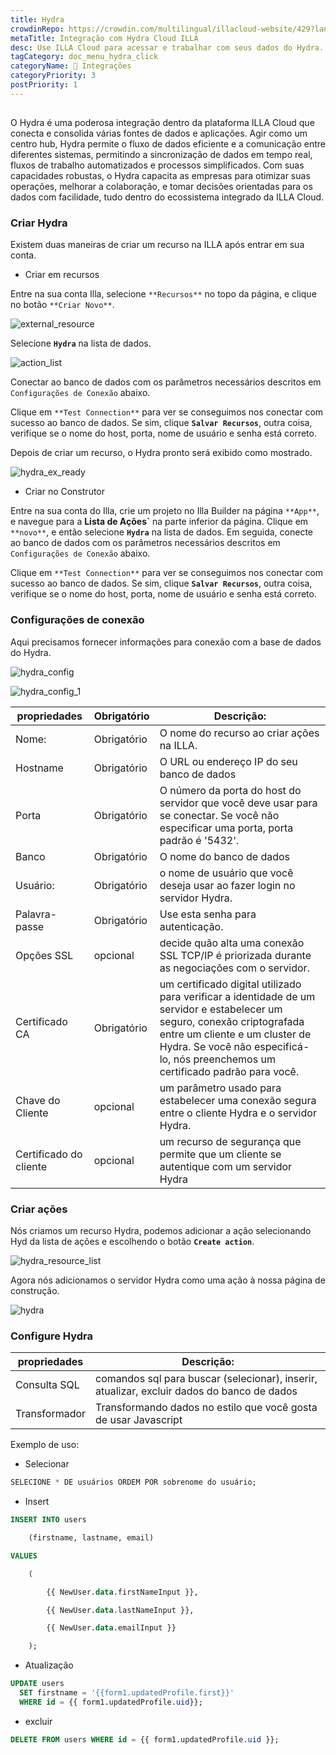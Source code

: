 ```yaml
---
title: Hydra
crowdinRepo: https://crowdin.com/multilingual/illacloud-website/429?languages=pt&filter=basic&value=0
metaTitle: Integração com Hydra Cloud ILLA
desc: Use ILLA Cloud para acessar e trabalhar com seus dados do Hydra. Crie apps que podem consultar, manipular e exibir dados.
tagCategory: doc_menu_hydra_click
categoryName: 🔨 Integrações
categoryPriority: 3
postPriority: 1
---
```


## <h2 hidden>O que é Hydra?</h2>

O Hydra é uma poderosa integração dentro da plataforma ILLA Cloud que conecta e consolida várias fontes de dados e aplicações. Agir como um centro hub, Hydra permite o fluxo de dados eficiente e a comunicação entre diferentes sistemas, permitindo a sincronização de dados em tempo real, fluxos de trabalho automatizados e processos simplificados. Com suas capacidades robustas, o Hydra capacita as empresas para otimizar suas operações, melhorar a colaboração, e tomar decisões orientadas para os dados com facilidade, tudo dentro do ecossistema integrado da ILLA Cloud.

### Criar Hydra

Existem duas maneiras de criar um recurso na ILLA após entrar em sua conta.

-   Criar em recursos

Entre na sua conta Illa, selecione `**Recursos**` no topo da página, e clique no botão `**Criar Novo**`.

![external_resource](https://cdn.illacloud.com/official-website/img/docs/external_resource.png)

Selecione **`Hydra`** na lista de dados.

![action_list](https://cdn.illacloud.com/official-website/img/docs/action_list_3.jpeg)

Conectar ao banco de dados com os parâmetros necessários descritos em `Configurações de Conexão` abaixo.

Clique em `**Test Connection**` para ver se conseguimos nos conectar com sucesso ao banco de dados. Se sim, clique **`Salvar Recursos`**, outra coisa, verifique se o nome do host, porta, nome de usuário e senha está correto.

Depois de criar um recurso, o Hydra pronto será exibido como mostrado.

![hydra_ex_ready](https://cdn.illacloud.com/official-website/img/official-site/intergration/hydra_ex_ready.jpeg)

-   Criar no Construtor

Entre na sua conta do Illa, crie um projeto no Illa Builder na página `**App**`, e navegue para a **Lista de Ações\`** na parte inferior da página. Clique em `**novo**`, e então selecione **`Hydra`** na lista de dados. Em seguida, conecte ao banco de dados com os parâmetros necessários descritos em `Configurações de Conexão` abaixo.

Clique em `**Test Connection**` para ver se conseguimos nos conectar com sucesso ao banco de dados. Se sim, clique **`Salvar Recursos`**, outra coisa, verifique se o nome do host, porta, nome de usuário e senha está correto.

### Configurações de conexão

Aqui precisamos fornecer informações para conexão com a base de dados do Hydra.

![hydra_config](https://cdn.illacloud.com/official-website/img/official-site/intergration/hydra_config.jpeg)

![hydra_config_1](https://cdn.illacloud.com/official-website/img/official-site/intergration/hydra_config_1.jpeg)

| propriedades             | Obrigatório | Descrição:                                                                                                                                                                                                                                           |
| ------------------------ | ----------- | ---------------------------------------------------------------------------------------------------------------------------------------------------------------------------------------------------------------------------------------------------- |
| Nome:                    | Obrigatório | O nome do recurso ao criar ações na ILLA.                                                                                                                                                                                                            |
| Hostname                 | Obrigatório | O URL ou endereço IP do seu banco de dados                                                                                                                                                                                                           |
| Porta                    | Obrigatório | O número da porta do host do servidor que você deve usar para se conectar. Se você não especificar uma porta, porta padrão é '5432'.                                                                                                                 |
| Banco                    | Obrigatório | O nome do banco de dados                                                                                                                                                                                                                             |
| Usuário:                 | Obrigatório | o nome de usuário que você deseja usar ao fazer login no servidor Hydra.                                                                                                                                                                             |
| Palavra-passe            | Obrigatório | Use esta senha para autenticação.                                                                                                                                                                                                                    |
| Opções SSL               | opcional    | decide quão alta uma conexão SSL TCP/IP é priorizada durante as negociações com o servidor.                                                                                                                                                          |
| Certificado CA           | Obrigatório | um certificado digital utilizado para verificar a identidade de um servidor e estabelecer um seguro, conexão criptografada entre um cliente e um cluster de Hydra. Se você não especificá-lo, nós preenchemos um certificado padrão para você.       |
| Chave do Cliente         | opcional    | um parâmetro usado para estabelecer uma conexão segura entre o cliente Hydra e o servidor Hydra.                                                                                                                                                     |
| Certificado do cliente   | opcional    | um recurso de segurança que permite que um cliente se autentique com um servidor Hydra                                                                                                                                                               |

### Criar ações

Nós criamos um recurso Hydra, podemos adicionar a ação selecionando Hyd da lista de ações e escolhendo o botão **`Create action`**.

![hydra_resource_list](https://cdn.illacloud.com/official-website/img/official-site/intergration/hydra_resource_list.jpeg)

Agora nós adicionamos o servidor Hydra como uma ação à nossa página de construção.

![hydra](https://cdn.illacloud.com/official-website/img/official-site/intergration/hydra.jpeg)

### Configure Hydra

| propriedades   | Descrição:                                                                                 |
| -------------- | ------------------------------------------------------------------------------------------ |
| Consulta SQL   | comandos sql para buscar (selecionar), inserir, atualizar, excluir dados do banco de dados |
| Transformador  | Transformando dados no estilo que você gosta de usar Javascript                            |

Exemplo de uso:

-   Selecionar

```sql
SELECIONE * DE usuários ORDEM POR sobrenome do usuário;
```

-   Insert

```sql
INSERT INTO users

	(firstname, lastname, email)

VALUES

	(

		{{ NewUser.data.firstNameInput }},

		{{ NewUser.data.lastNameInput }},

		{{ NewUser.data.emailInput }}

	);
```

-   Atualização

```sql
UPDATE users
  SET firstname = '{{form1.updatedProfile.first}}'
  WHERE id = {{ form1.updatedProfile.uid}};
```

-   excluir

```sql
DELETE FROM users WHERE id = {{ form1.updatedProfile.uid }};
```
